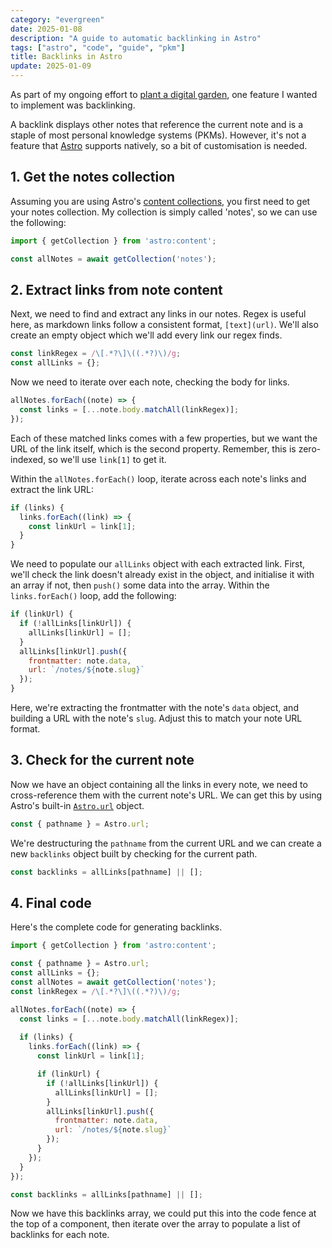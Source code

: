 ```yaml
---
category: "evergreen"
date: 2025-01-08
description: "A guide to automatic backlinking in Astro"
tags: ["astro", "code", "guide", "pkm"]
title: Backlinks in Astro
update: 2025-01-09
---
```


As part of my ongoing effort to [plant a digital garden](/notes/digital-garden/), one feature I wanted to implement was backlinking.

A backlink displays other notes that reference the current note and is a staple of most personal knowledge systems (PKMs). However, it's not a feature that [Astro](https://astro.build) supports natively, so a bit of customisation is needed.

## 1. Get the notes collection

Assuming you are using Astro's [content collections](https://docs.astro.build/en/guides/content-collections/), you first need to get your notes collection. My collection is simply called 'notes', so we can use the following:

```js
import { getCollection } from 'astro:content';

const allNotes = await getCollection('notes');
```

## 2. Extract links from note content

Next, we need to find and extract any links in our notes. Regex is useful here, as markdown links follow a consistent format, `[text](url)`. We'll also create an empty object which we'll add every link our regex finds.

```js
const linkRegex = /\[.*?\]\((.*?)\)/g;
const allLinks = {};
```

Now we need to iterate over each note, checking the body for links.

```js
allNotes.forEach((note) => {
  const links = [...note.body.matchAll(linkRegex)];
});
```

Each of these matched links comes with a few properties, but we want the URL of the link itself, which is the second property. Remember, this is zero-indexed, so we'll use `link[1]` to get it.

Within the `allNotes.forEach()` loop, iterate across each note's links and extract the link URL:

```js
if (links) {
  links.forEach((link) => {
    const linkUrl = link[1];
  }
}
```

We need to populate our `allLinks` object with each extracted link. First, we'll check the link doesn't already exist in the object, and initialise it with an array if not, then `push()` some data into the array. Within the `links.forEach()` loop, add the following:

```js
if (linkUrl) {
  if (!allLinks[linkUrl]) {
    allLinks[linkUrl] = [];
  }
  allLinks[linkUrl].push({
    frontmatter: note.data,
    url: `/notes/${note.slug}`
  });
}
```

Here, we're extracting the frontmatter with the note's `data` object, and building a URL with the note's `slug`. Adjust this to match your note URL format.

## 3. Check for the current note

Now we have an object containing all the links in every note, we need to cross-reference them with the current note's URL. We can get this by using Astro's built-in [`Astro.url`](https://docs.astro.build/en/reference/api-reference/#url) object.

```js
const { pathname } = Astro.url;
```

We're destructuring the `pathname` from the current URL and we can create a new `backlinks` object built by checking for the current path.

```js
const backlinks = allLinks[pathname] || [];
```

## 4. Final code

Here's the complete code for generating backlinks.

```js
import { getCollection } from 'astro:content';

const { pathname } = Astro.url;
const allLinks = {};
const allNotes = await getCollection('notes');
const linkRegex = /\[.*?\]\((.*?)\)/g;

allNotes.forEach((note) => {
  const links = [...note.body.matchAll(linkRegex)];
  
  if (links) {
    links.forEach((link) => {
      const linkUrl = link[1];

      if (linkUrl) {
        if (!allLinks[linkUrl]) {
          allLinks[linkUrl] = [];
        }
        allLinks[linkUrl].push({
          frontmatter: note.data,
          url: `/notes/${note.slug}`
        });
      }
    });
  }
});

const backlinks = allLinks[pathname] || [];
```

 Now we have this backlinks array, we could put this into the code fence at the top of a component, then iterate over the array to populate a list of backlinks for each note.
